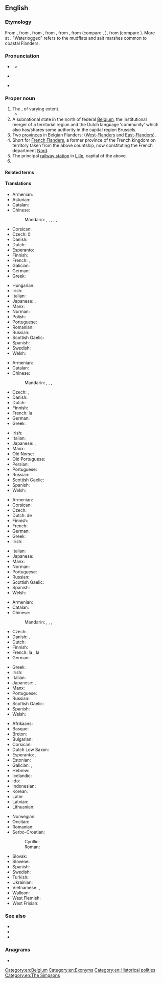 ==English==
{{wikipedia}}

===Etymology===
From {{der|en|fr|Flandres}}, from {{der|en|nl|Vlaanderen|g=p}}, from {{der|en|dum|Vlander}}, from {{der|en|ofs|-}}, from {{der|en|gem-pro|*flaumdra|t=waterlogged land}}, from {{m|gem-pro|*flaumaz|t=flowing, current (water)}} (compare {{cog|goh|weraltfloum|t=transitoriness of life}}, {{cog|non|flaumr|t=eddy}}), from {{der|en|ine-pro|*plow-m-|t=flow}} (compare {{cog|grc|πλῠ́μα|t=dishwater, washing water}}). More at {{l|en|flow}}. "Waterlogged" refers to the mudflats and salt marshes common to coastal Flanders.

===Pronunciation===
* {{a|UK}} {{IPA|en|/ˈflɑːn.dəz/}}
** {{audio|en|LL-Q1860 (eng)-Vealhurl-Flanders.wav|Audio (UK)}}
* {{a|US}} {{IPA|en|/ˈflæn.dɚz/}}
* {{rhymes|en|ɑːndə(ɹ)z|ændə(ɹ)z|s=2|q1=Received Pronunciation|q2=General American}}

===Proper noun===
{{en-proper noun}}

# The {{w|County of Flanders}}, of varying extent.
#* {{RQ:Shakespeare Henry 8|iii|2|text=When you went / Ambassador to the Emperor, you made bold / To carry into '''Flanders''' the great seal.}}
# A subnational state in the north of federal [[Belgium]], the institutional merger of a territorial region and the Dutch language 'community' which also has/shares some authority in the capital region Brussels.
# Two [[province]]s in Belgian Flanders: ([[West-Flanders]] and [[East-Flanders]]).
# Short for [[French Flanders]], a former province of the French kingdom on territory taken from the above countship, now constituting the French department [[Nord]].
# The principal [[railway station]] in [[Lille]], capital of the above.
# {{surname|en}}

====Related terms====
{{rel4|en|East-Flanders|Flandrian|Flemish|French Flanders|Imperial Flanders|West-Flanders|Zeelandic Flanders}}

====Translations====
{{trans-top|subnational state in the north of federal Belgium}}
* Armenian: {{t|hy|Ֆլանդրիա}}
* Asturian: {{t|ast|Flandes}}
* Catalan: {{t|ca|Flandes|m}}
* Chinese:
*: Mandarin: {{t+|cmn|佛蘭德}}, {{t+|cmn|佛兰德|tr=Fólándé}}, {{t|cmn|弗蘭德}}, {{t|cmn|弗兰德|tr=Fúlándé}}, {{t|cmn|法蘭德斯區}}, {{t|cmn|法兰德斯区|tr=Fǎlándésī}}
* Corsican: {{t|co|Fiandri|f-p}}
* Czech: {{t+|cs|Vlámsko|n}}0
* Danish: {{t+|da|Flandern}}
* Dutch: {{t+|nl|Vlaanderen|n}}
* Esperanto: {{t|eo|Flandrio}}
* Finnish: {{t+|fi|Flanderi}}
* French: {{t+|fr|Flandre|f|alt=la Flandre}}, {{t+|fr|Flandres|f-p|alt=les Flandres}}
* Galician: {{t+|gl|Flandres}}
* German: {{t+|de|Flandern|n}}
* Greek: {{t+|el|Φλάνδρα|f}}
{{trans-mid}}
* Hungarian: {{t+|hu|Flandria}}
* Irish: {{t|ga|Flóndras|m}}
* Italian: {{t|it|Fiandre}}
* Japanese: {{t|ja|フランデレン|tr=Furanderen}}, {{t|ja|フランドル|tr=Furandoru}}
* Manx: {{t|gv|Flandyryn|f|alt=Yn Flandyryn}}
* Norman: {{t|nrf|Fliandres|f-p}} {{q|Jersey}}
* Polish: {{t+|pl|Flandria|f}}
* Portuguese: {{t+|pt|Flandres|f}}
* Romanian: {{t|ro|Flandra|f}}
* Russian: {{t+|ru|Фла́ндрия|f}}
* Scottish Gaelic: {{t|gd|Flannras|m}}
* Spanish: {{t+|es|Flandes|m}}
* Swedish: {{t|sv|Flandern}}
* Welsh: {{t+|cy|Fflandrys}}
{{trans-bottom}}

{{trans-top|historical county}}
* Armenian: {{t|hy|Ֆլանդրիա}}
* Catalan: {{t|ca|Flandes|m}}
* Chinese:
*: Mandarin: {{t+|cmn|佛蘭德}}, {{t+|cmn|佛兰德|tr=Fólándé}}, {{t|cmn|弗蘭德}}, {{t|cmn|弗兰德|tr=Fúlándé}}
* Czech: {{t+|cs|Vlámsko|n}}, {{t+|cs|Flandry|f-p}}
* Danish: {{t+|da|Flandern|alt=(grevskabet) Flandern}}
* Dutch: {{t+|nl|Vlaanderen|n|alt=(graafschap) Vlaanderen}}
* Finnish: {{t+|fi|Flanderi}}
* French: la {{t+|fr|Flandre|f}}
* German: {{t+|de|Flandern|n}}
* Greek: {{t+|el|Φλάνδρα|f}}
{{trans-mid}}
* Irish: {{t|ga|Flóndras|m}}
* Italian: {{t|it|Fiandre}}
* Japanese: {{t|ja|フランドル|tr=Furandoru}}, {{t|ja|フランダース|tr=Furandāsu}}
* Manx: {{t|gv|Flandyryn|f|alt=Yn Flandyryn}}
* Old Norse: {{t|non|Flæmingjaland|n}}
* Old Portuguese: {{t|roa-opt|Frandes}}
* Persian: {{t|fa|فلاندر|tr=flânder}}
* Portuguese: {{t+|pt|Flandres|f}}
* Russian: {{t+|ru|Фла́ндрия|f}}
* Scottish Gaelic: {{t|gd|Flannras|m}}
* Spanish: {{t+|es|Flandes|m}}
* Welsh: {{t+|cy|Fflandrys}}
{{trans-bottom}}

{{trans-top|two provinces in Belgium}}
* Armenian: {{t|hy|Ֆլանդրիա}}
* Corsican: {{t|co|Fiandri|f-p}}
* Czech: {{t+|cs|Flandry|f-p}}
* Dutch: de {{t|nl|Vlaanders|p}}
* Finnish: {{t+|fi|Flanderi}}
* French: {{t+|fr|Flandres|f-p}}
* German: {{t+|de|Flandern|p}}
* Greek: {{t+|el|Φλάνδρα|f}}
* Irish: {{t|ga|Flóndras|m}}
{{trans-mid}}
* Italian: {{t|it|Fiandre|f-p}}
* Japanese: {{t|ja|フランデレン州|tr=Furanderen shū}}
* Manx: {{t|gv|Flandyryn|f|alt=Yn Flandyryn}}
* Norman: {{t|nrf|Fliandres|f-p}} {{q|Jersey}}
* Portuguese: {{t+|pt|Flandres|f}}
* Russian: {{t+|ru|Фла́ндрия|f}}
* Scottish Gaelic: {{t|gd|Flannras|m}}
* Spanish: {{t+|es|Flandes|m}}
* Welsh: {{t+|cy|Fflandrys}}
{{trans-bottom}}

{{trans-top|former province and region of northern France}}
* Armenian: {{t|hy|Ֆլանդրիա}}
* Catalan: {{t|ca|Flandes francès|m}}
* Chinese:
*: Mandarin: {{t+|cmn|佛蘭德}}, {{t+|cmn|佛兰德|tr=Fólándé}}, {{t|cmn|弗蘭德}}, {{t|cmn|弗兰德|tr=Fúlándé}}
* Czech: {{t+|cs|Flandry|f-p}}
* Danish: {{t+|da|Flandern}}, {{t|da|Fransk Flandern}}
* Dutch: {{t|nl|Frans-Vlaanderen|n}}
* Finnish: {{t+|fi|Flanderi}}
* French: la {{t+|fr|Flandre|f}}, la {{t|fr|Flandre française|f}}
* German: {{t+|de|Flandern|n}}
{{trans-mid}}
* Greek: {{t+|el|Φλάνδρα|f}}
* Irish: {{t|ga|Flóndras|m}}
* Italian: {{t|it|Fiandre|f-p}}
* Japanese: {{t|ja|フランドル|tr=Furandoru}}, {{t|ja|フランドル・フランセーズ|tr=Furandoru furansēzu}}
* Manx: {{t|gv|Flandyryn|f|alt=Yn Flandyryn}}
* Portuguese: {{t+|pt|Flandres|f}}
* Russian: {{t+|ru|Фла́ндрия|f}}
* Scottish Gaelic: {{t|gd|Flannras|m}}
* Spanish: {{t+|es|Flandes|m}}
* Welsh: {{t+|cy|Fflandrys}}
{{trans-bottom}}

{{checktrans-top}}
* Afrikaans: {{t-check|af|Vlaandere}}
* Basque: {{t-check|eu|Flandria}}
* Breton: {{t+check|br|Flandrez}}
* Bulgarian: {{t-check|bg|Фламандия|f}}
* Corsican: {{t-check|co|Fiandria}}
* Dutch Low Saxon: {{t-check|nds-nl|Vlaonderen}}
* Esperanto: {{t-check|eo|Flandrio}}, {{t-check|eo|Flandrujo}}
* Estonian: {{t-check|et|Flandria}}
* Galician: {{t-check|gl|Flandes}}, {{t+check|gl|Flandres}}
* Hebrew: {{t-check|he|פלנדריה}}
* Icelandic: {{t-check|is|Flæmingjaland}}
* Ido: {{t+check|io|Flandria}}
* Indonesian: {{t-check|id|Flandria}}
* Korean: {{t-check|ko|플란데런}}
* Latin: {{t-check|la|Flandria|f}}
* Latvian: {{t-check|lv|Flandrija}}
* Lithuanian: {{t-check|lt|Flandrija}}
{{trans-mid}}
* Norwegian: {{t-check|no|Flandern}}
* Occitan: {{t-check|oc|Flandra}}
* Romanian: {{t-check|ro|Flandra}}
* Serbo-Croatian:
*: Cyrillic: {{t-check|sh|Фла̀ндрија|f}}
*: Roman: {{t+check|sh|Flàndrija|f}}
* Slovak: {{t-check|sk|Flámsko}}
* Slovene: {{t-check|sl|Flandrija}}
* Spanish: {{t+check|es|Flandes|m}}
* Swedish: {{t-check|sv|Flandern}}
* Turkish: {{t-check|tr|Flaman Ovası}}
* Ukrainian: {{t-check|uk|Фландрія|f}}
* Vietnamese: {{t-check|vi|Flăng-drơ}}, {{t-check|vi|xứ Flăng-drơ}}
* Walloon: {{t-check|wa|Flande}}
* West Flemish: {{t-check|vls|Vloandern}}
* West Frisian: {{t-check|fy|Flaanderen}}
{{trans-bottom}}

===See also===
* {{l|en|Belgium}}
* {{l|en|Brussels}}
* {{l|en|Wallonia}}

===Anagrams===
* {{anagrams|en|a=adeflnrs|Ferlands|Fernalds|snarfled}}

[[Category:en:Belgium]]
[[Category:en:Exonyms]]
[[Category:en:Historical polities]]
[[Category:en:The Simpsons]]